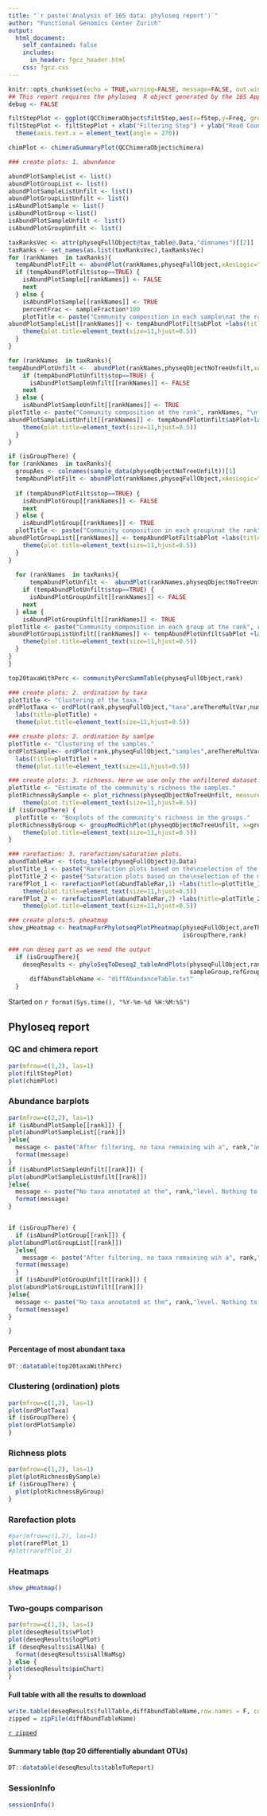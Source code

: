 ```yaml
---
title: "`r paste('Analysis of 16S data: phyloseq report')`"
author: "Functional Genomics Center Zurich"
output: 
  html_document:
    self_contained: false
    includes:
      in_header: fgcz_header.html
    css: fgcz.css
---
```


```r
knitr::opts_chunk$set(echo = TRUE,warning=FALSE, message=FALSE, out.width = "49%")
## This report requires the phyloseq  R object generated by the 16S App
debug <- FALSE
```

```r
filtStepPlot <- ggplot(QCChimeraObject$filtStep,aes(x=fStep,y=Freq, group=sample)) + geom_line(aes(color=sample)) + geom_point(aes(color=sample)) 
filtStepPlot <- filtStepPlot + xlab("Filtering Step") + ylab("Read Count") +
  theme(axis.text.x = element_text(angle = 270))
```

```r
chimPlot <- chimeraSummaryPlot(QCChimeraObject$chimera)
```


```r
### create plots: 1. abundance

abundPlotSampleList <- list()
abundPlotGroupList <- list()
abundPlotSampleListUnfilt <- list()
abundPlotGroupListUnfilt <- list()
isAbundPlotSample <- list()
isAbundPlotGroup <-list()
isAbundPlotSampleUnfilt <- list()
isAbundPlotGroupUnfilt <- list()

taxRanksVec <- attr(physeqFullObject@tax_table@.Data,"dimnames")[[2]]
taxRanks <- set_names(as.list(taxRanksVec),taxRanksVec)
for (rankNames  in taxRanks){
  tempAbundPlotFilt <- abundPlot(rankNames,physeqFullObject,xAesLogic="S",numTopRanks,group)
  if (tempAbundPlotFilt$stop==TRUE) {
    isAbundPlotSample[[rankNames]] <- FALSE
    next
  } else {
    isAbundPlotSample[[rankNames]] <- TRUE
    percentFrac <- sampleFraction*100
    plotTitle <- paste("Community composition in each sample\nat the rank", rankNames, "for the filtered dataset. Only taxa observed at least",rawCount, "\ntimes in at least", percentFrac,"% of the samples are kept.")
abundPlotSampleList[[rankNames]] <- tempAbundPlotFilt$abPlot +labs(title=plotTitle) + 
    theme(plot.title=element_text(size=11,hjust=0.5))
  }
}

for (rankNames  in taxRanks){
tempAbundPlotUnfilt <-  abundPlot(rankNames,physeqObjectNoTreeUnfilt,xAesLogic="S",numTopRanks,group)
    if (tempAbundPlotUnfilt$stop==TRUE) {
      isAbundPlotSampleUnfilt[[rankNames]] <- FALSE
    next
  } else {
    isAbundPlotSampleUnfilt[[rankNames]] <- TRUE
plotTitle <- paste("Community composition at the rank", rankNames, "\nfor the unfiltered dataset.")
abundPlotSampleListUnfilt[[rankNames]] <- tempAbundPlotUnfilt$abPlot+labs(title=plotTitle) + 
    theme(plot.title=element_text(size=11,hjust=0.5))
  }
}

if (isGroupThere) {
for (rankNames  in taxRanks){
  groupAes <- colnames(sample_data(physeqObjectNoTreeUnfilt))[1]
  tempAbundPlotFilt <- abundPlot(rankNames,physeqFullObject,xAesLogic="G",numTopRanks,group)
  
  if (tempAbundPlotFilt$stop==TRUE) {
    isAbundPlotGroup[[rankNames]] <- FALSE
    next
  } else {
    isAbundPlotGroup[[rankNames]] <- TRUE
  plotTitle <- paste("Community composition in each group\nat the rank", rankNames, "for the filtered dataset. Only taxa observed at least",rawCount, "\ntimes in at least", percentFrac,"% of the samples are kept.")
abundPlotGroupList[[rankNames]] <- tempAbundPlotFilt$abPlot +labs(title=plotTitle) + 
    theme(plot.title=element_text(size=11,hjust=0.5))
  }
}
  
  for (rankNames  in taxRanks){
      tempAbundPlotUnfilt <-  abundPlot(rankNames,physeqObjectNoTreeUnfilt,xAesLogic="G",numTopRanks,group)
    if (tempAbundPlotUnfilt$stop==TRUE) {
      isAbundPlotGroupUnfilt[[rankNames]] <- FALSE 
    next
  } else {
    isAbundPlotGroupUnfilt[[rankNames]] <- TRUE
plotTitle <- paste("Community composition in each group at the rank", rankNames, "\nfor the unfiltered dataset.")
abundPlotGroupListUnfilt[[rankNames]] <- tempAbundPlotUnfilt$abPlot +labs(title=plotTitle) + 
    theme(plot.title=element_text(size=11,hjust=0.5))
  }
}
}
```

```r
top20taxaWithPerc <- communityPercSummTable(physeqFullObject,rank)
```

```r
### create plots: 2. ordination by taxa
plotTitle <- "Clustering of the taxa."
ordPlotTaxa <- ordPlot(rank,physeqFullObject,"taxa",areThereMultVar,numTopRanks,isGroupThere)+
  labs(title=plotTitle) + 
  theme(plot.title=element_text(size=11,hjust=0.5))
```

```r
### create plots: 2. ordination by samlpe
plotTitle <- "Clustering of the samples."
ordPlotSample<- ordPlot(rank,physeqFullObject,"samples",areThereMultVar,numTopRanks,isGroupThere)+
  labs(title=plotTitle) + 
  theme(plot.title=element_text(size=11,hjust=0.5))
```

```r
### create plots: 3. richness. Here we use only the unfiltered dataset.
plotTitle <- "Estimate of the community's richness the samples."
plotRichnessBySample <- plot_richness(physeqObjectNoTreeUnfilt, measures=c("Shannon")) +labs(title=plotTitle) + 
    theme(plot.title=element_text(size=11,hjust=0.5))
if (isGroupThere) {
  plotTitle <- "Boxplots of the community's richness in the groups."
plotRichnessByGroup <- groupModRichPlot(physeqObjectNoTreeUnfilt, x=group,measures=c("Shannon"))+labs(title=plotTitle) + 
    theme(plot.title=element_text(size=11,hjust=0.5))
}
```

```r
### rarefaction: 3. rarefaction/saturation plots.
abundTableRar <- t(otu_table(physeqFullObject)@.Data)
plotTitle_1 <- paste("Rarefaction plots based on the\nselection of the most abundant", numTopRanks, "ranks")
plotTitle_2 <- paste("Saturation plots based on the\nselection of the most abundant", numTopRanks, "ranks")
rarefPlot_1 <- rarefactionPlot(abundTableRar,1) +labs(title=plotTitle_1) + 
    theme(plot.title=element_text(size=11,hjust=0.5))
rarefPlot_2 <- rarefactionPlot(abundTableRar,2) +labs(title=plotTitle_2) + 
    theme(plot.title=element_text(size=11,hjust=0.5))
```

```r
### create plots:5. pheatmap
show_pHeatmap <- heatmapForPhylotseqPlotPheatmap(physeqFullObject,areThereMultVar,
                                                 isGroupThere,rank)
```

```r
### run deseq part as we need the output
  if (isGroupThere){
    deseqResults <- phyloSeqToDeseq2_tableAndPlots(physeqFullObject,rank,group=group,
                                                   sampleGroup,refGroup)
      diffAbundTableName <- "diffAbundanceTable.txt"
  }
```
Started on `r format(Sys.time(), "%Y-%m-%d %H:%M:%S")`

## Phyloseq report {.tabset}
### QC and chimera report
```r
par(mfrow=c(1,2), las=1)
plot(filtStepPlot)
plot(chimPlot)
```

### Abundance barplots
```r
par(mfrow=c(2,2), las=1)
if (isAbundPlotSample[[rank]]) {
plot(abundPlotSampleList[[rank]])
}else{
  message <- paste("After filtering, no taxa remaining wih a", rank,"annotaton. Nothing to show.")
  format(message)
}
if (isAbundPlotSampleUnfilt[[rank]]) {
plot(abundPlotSampleListUnfilt[[rank]])
}else{
  message <- paste("No taxa annotated at the", rank,"level. Nothing to show.")
  format(message)
}


if (isGroupThere) {
  if (isAbundPlotGroup[[rank]]) {
plot(abundPlotGroupList[[rank]])
  }else{
    message <- paste("After filtering, no taxa remaining wih a", rank,"annotaton. Nothing to show.")
  format(message)  
  }
  if (isAbundPlotGroupUnfilt[[rank]]) {
plot(abundPlotGroupListUnfilt[[rank]])
}else{
  message <- paste("No taxa annotated at the", rank,"level. Nothing to show.")
  format(message)
}

}
```

#### Percentage of most abundant taxa
```r
DT::datatable(top20taxaWithPerc)
```

### Clustering (ordination) plots
```r
par(mfrow=c(1,2), las=1)
plot(ordPlotTaxa)
if (isGroupThere) {
plot(ordPlotSample)
}
```

### Richness plots
```r
par(mfrow=c(1,2), las=1)
plot(plotRichnessBySample)
if (isGroupThere) {
  plot(plotRichnessByGroup)
}
```

### Rarefaction plots
```r
#par(mfrow=c(1,2), las=1)
plot(rarefPlot_1)
#plot(rarefPlot_2)
```

### Heatmaps
```r
show_pHeatmap()
```

### Two-goups comparison
```r
par(mfrow=c(1,3), las=1)
plot(deseqResults$vPlot)
plot(deseqResults$logPlot)
if (deseqResults$isAllNa) {
  format(deseqResults$isAllNaMsg)
} else {
plot(deseqResults$pieChart)
}
```

#### Full table with all the results to download
```r
write.table(deseqResults$fullTable,diffAbundTableName,row.names = F, col.names = T, quote = F,sep = "\t")
zipped = zipFile(diffAbundTableName)
```

[`r zipped`](`r zipped`)

#### Summary table (top 20 differentially abundant OTUs)
```r
DT::datatable(deseqResults$tableToReport)
```

### SessionInfo
```r
sessionInfo()
```
